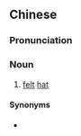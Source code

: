 ==Chinese==
{{zh-forms|s=毡笠}}

===Pronunciation===
{{zh-pron
|m=zhānlì
|cat=n
}}

===Noun===
{{zh-noun}}

# [[felt]] [[hat]]

====Synonyms====
* {{zh-l|氈帽}}